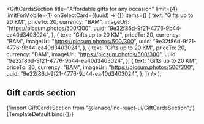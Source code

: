 


<Meta
  title="Landing sections/Gift Cards Section"
  component={GiftCardsSection}
/>

  <GiftCardsSection
    title="Affordable gifts for any occasion"
    limit={4}
    limitForMobile={1}
    onSelectCard={(uuid) => {}}
    items={[
      {
        text: "Gifts up to 20 KM",
        priceTo: 20,
        currency: "BAM",
        imageUrl: "https://picsum.photos/500/300",
        uuid: "9e32f86d-9f21-4776-9b44-ea40d3403024",
      },
      {
        text: "Gifts up to 20 KM",
        priceTo: 20,
        currency: "BAM",
        imageUrl: "https://picsum.photos/500/300",
        uuid: "9e32f86d-9f21-4776-9b44-ea40d3403024",
      },
      {
        text: "Gifts up to 20 KM",
        priceTo: 20,
        currency: "BAM",
        imageUrl: "https://picsum.photos/500/300",
        uuid: "9e32f86d-9f21-4776-9b44-ea40d3403024",
      },
      {
        text: "Gifts up to 20 KM",
        priceTo: 20,
        currency: "BAM",
        imageUrl: "https://picsum.photos/500/300",
        uuid: "9e32f86d-9f21-4776-9b44-ea40d3403024",
      },
    ]}
  />
);

## Gift cards section

<SyntaxHighlighter language="jsx" style={nord}>
  {'import GiftCardsSection from "@lanaco/lnc-react-ui/GiftCardsSection";'}
</SyntaxHighlighter>

<Canvas>
  <Story name="Default" args={{}}>
    {TemplateDefault.bind({})}
  </Story>
</Canvas>
